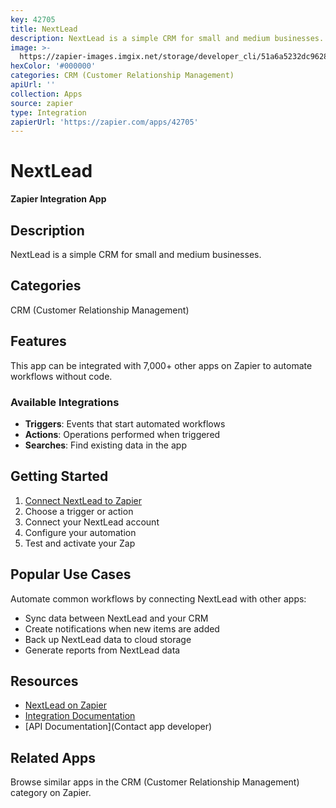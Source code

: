 ```yaml
---
key: 42705
title: NextLead
description: NextLead is a simple CRM for small and medium businesses.
image: >-
  https://zapier-images.imgix.net/storage/developer_cli/51a6a5232dc96280fed8c32b44a77004.png?auto=format%2Ccompress&ixlib=python-3.0.0&q=50
hexColor: '#000000'
categories: CRM (Customer Relationship Management)
apiUrl: ''
collection: Apps
source: zapier
type: Integration
zapierUrl: 'https://zapier.com/apps/42705'
---
```

# NextLead

**Zapier Integration App**

## Description

NextLead is a simple CRM for small and medium businesses.

## Categories

CRM (Customer Relationship Management)

## Features

This app can be integrated with 7,000+ other apps on Zapier to automate workflows without code.

### Available Integrations

- **Triggers**: Events that start automated workflows
- **Actions**: Operations performed when triggered
- **Searches**: Find existing data in the app

## Getting Started

1. [Connect NextLead to Zapier](https://zapier.com/apps/42705)
2. Choose a trigger or action
3. Connect your NextLead account
4. Configure your automation
5. Test and activate your Zap

## Popular Use Cases

Automate common workflows by connecting NextLead with other apps:

- Sync data between NextLead and your CRM
- Create notifications when new items are added
- Back up NextLead data to cloud storage
- Generate reports from NextLead data

## Resources

- [NextLead on Zapier](https://zapier.com/apps/42705)
- [Integration Documentation](https://zapier.com/apps/42705/integrations)
- [API Documentation](Contact app developer)

## Related Apps

Browse similar apps in the CRM (Customer Relationship Management) category on Zapier.
